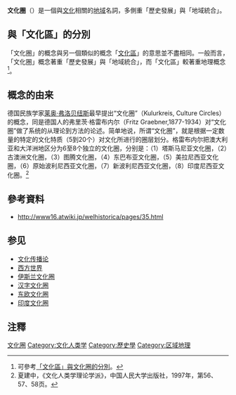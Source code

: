 {{擴充|time=2010-7-28}}
{{Expand German|Kulturkreis}}
'''文化圈'''（{{lang-de|Kulturkreis}}）是一個與[[文化|文化]]相關的[[地域|地域]]名詞，多側重「歷史發展」與「地域統合」。

==與「文化區」的分別==
「文化圈」的概念與另一個類似的概念「[[文化區|文化區]]」的意思並不盡相同。一般而言，「文化圈」概念著重「歷史發展」與「地域統合」，而「文化區」較著重地理概念<ref>可參考[[文化區#與「文化圈」的分別|「文化區」與文化圈的分別]]。<!--因為有大量重覆內容，放在同一條目內會較方便維護。--></ref>。

==概念的由来==
德国民族学家[[莱奥·弗洛贝纽斯|莱奥·弗洛贝纽斯]]最早提出“文化圈”（Kulurkreis, Culture Circles）的概念，同是德国人的弗里茨·格雷布内尔（Fritz Graebner,1877-1934）对“文化圈”做了系统的从理论到方法的论述。简单地说，所谓“文化圈”，就是根据一定数量的特定的文化特质（5到20个）对文化所进行的圈层划分。格雷布内尔把澳大利亚和大洋洲地区分为6至8个独立的文化圈，分别是：（1）塔斯马尼亚文化圈，（2）古澳洲文化圈，（3）图腾文化圈，（4）东巴布亚文化圈，（5）美拉尼西亚文化圈，（6）原始波利尼西亚文化圈，（7）新波利尼西亚文化圈，（8）印度尼西亚文化圈。<ref>夏建中，《文化人类学理论学派》，中国人民大学出版社，1997年，第56、57、58页。</ref>

==參考資料==
*http://www16.atwiki.jp/welhistorica/pages/35.html {{Wayback|url=http://www16.atwiki.jp/welhistorica/pages/35.html |date=20111123123626 }} {{ja}}

==参见==
*[[文化传播论|文化传播论]]
*[[西方世界|西方世界]]
*[[伊斯兰文化圈|伊斯兰文化圈]]
*[[汉字文化圈|汉字文化圈]]
*[[东欧文化圈|东欧文化圈]]
*[[印度文化圈|印度文化圈]]

==注釋==
{{reflist}}

[[Category:文化圈|]]
[[Category:文化人类学|Category:文化人类学]]
[[Category:歷史學|Category:歷史學]]
[[Category:区域地理|Category:区域地理]]